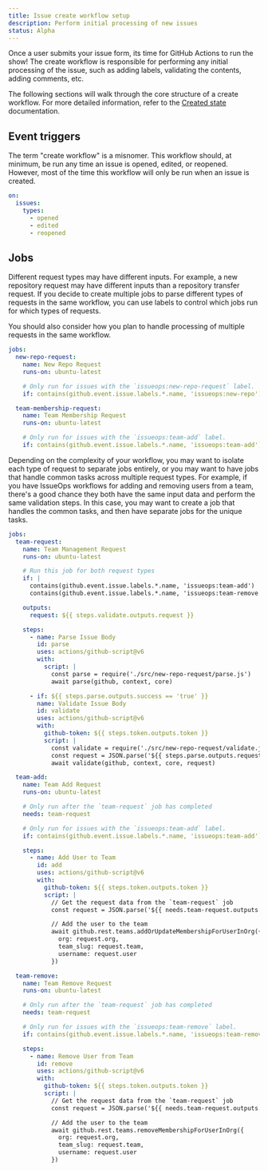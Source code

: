```yaml
---
title: Issue create workflow setup
description: Perform initial processing of new issues
status: Alpha
---
```



Once a user submits your issue form, its time for GitHub Actions to run the
show! The create workflow is responsible for performing any initial processing
of the issue, such as adding labels, validating the contents, adding comments,
etc.

The following sections will walk through the core structure of a create
workflow. For more detailed information, refer to the
[Created state](/states/created) documentation.

## Event triggers

The term "create workflow" is a misnomer. This workflow should, at minimum, be
run any time an issue is opened, edited, or reopened. However, most of the time
this workflow will only be run when an issue is created.

```yaml
on:
  issues:
    types:
      - opened
      - edited
      - reopened
```

## Jobs

Different request types may have different inputs. For example, a new repository
request may have different inputs than a repository transfer request. If you
decide to create multiple jobs to parse different types of requests in the same
workflow, you can use labels to control which jobs run for which types of
requests.

You should also consider how you plan to handle processing of multiple requests
in the same workflow.

```yaml
jobs:
  new-repo-request:
    name: New Repo Request
    runs-on: ubuntu-latest

    # Only run for issues with the `issueops:new-repo-request` label.
    if: contains(github.event.issue.labels.*.name, 'issueops:new-repo')

  team-membership-request:
    name: Team Membership Request
    runs-on: ubuntu-latest

    # Only run for issues with the `issueops:team-add` label.
    if: contains(github.event.issue.labels.*.name, 'issueops:team-add')
```

Depending on the complexity of your workflow, you may want to isolate each type
of request to separate jobs entirely, or you may want to have jobs that handle
common tasks across multiple request types. For example, if you have IssueOps
workflows for adding and removing users from a team, there's a good chance they
both have the same input data and perform the same validation steps. In this
case, you may want to create a job that handles the common tasks, and then have
separate jobs for the unique tasks.

```yaml
jobs:
  team-request:
    name: Team Management Request
    runs-on: ubuntu-latest

    # Run this job for both request types
    if: |
      contains(github.event.issue.labels.*.name, 'issueops:team-add') ||
      contains(github.event.issue.labels.*.name, 'issueops:team-remove')

    outputs:
      request: ${{ steps.validate.outputs.request }}

    steps:
      - name: Parse Issue Body
        id: parse
        uses: actions/github-script@v6
        with:
          script: |
            const parse = require('./src/new-repo-request/parse.js')
            await parse(github, context, core)

      - if: ${{ steps.parse.outputs.success == 'true' }}
        name: Validate Issue Body
        id: validate
        uses: actions/github-script@v6
        with:
          github-token: ${{ steps.token.outputs.token }}
          script: |
            const validate = require('./src/new-repo-request/validate.js')
            const request = JSON.parse('${{ steps.parse.outputs.request }}')
            await validate(github, context, core, request)

  team-add:
    name: Team Add Request
    runs-on: ubuntu-latest

    # Only run after the `team-request` job has completed
    needs: team-request

    # Only run for issues with the `issueops:team-add` label.
    if: contains(github.event.issue.labels.*.name, 'issueops:team-add')

    steps:
      - name: Add User to Team
        id: add
        uses: actions/github-script@v6
        with:
          github-token: ${{ steps.token.outputs.token }}
          script: |
            // Get the request data from the `team-request` job
            const request = JSON.parse('${{ needs.team-request.outputs.request }}')

            // Add the user to the team
            await github.rest.teams.addOrUpdateMembershipForUserInOrg({
              org: request.org,
              team_slug: request.team,
              username: request.user
            })

  team-remove:
    name: Team Remove Request
    runs-on: ubuntu-latest

    # Only run after the `team-request` job has completed
    needs: team-request

    # Only run for issues with the `issueops:team-remove` label.
    if: contains(github.event.issue.labels.*.name, 'issueops:team-remove')

    steps:
      - name: Remove User from Team
        id: remove
        uses: actions/github-script@v6
        with:
          github-token: ${{ steps.token.outputs.token }}
          script: |
            // Get the request data from the `team-request` job
            const request = JSON.parse('${{ needs.team-request.outputs.request }}')

            // Add the user to the team
            await github.rest.teams.removeMembershipForUserInOrg({
              org: request.org,
              team_slug: request.team,
              username: request.user
            })
```

